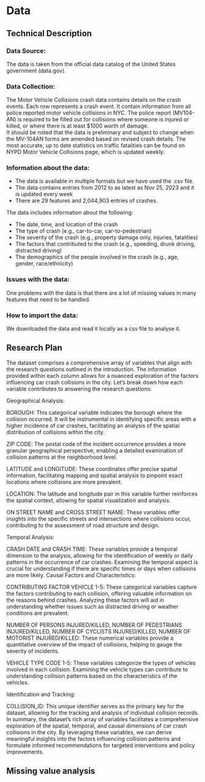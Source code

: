 # Data

## Technical Description

### Data Source:

The data is taken from the official data catalog of the United States government (data.gov).

### Data Collection: 
The Motor Vehicle Collisions crash data contains details on the crash events. Each row represents a crash event. It contain information from all police reported motor vehicle collisions in NYC. The police report (MV104-AN) is required to be filled out for collisions where someone is injured or killed, or where there is at least $1000 worth of damage.\
It should be noted that the data is preliminary and subject to change when the MV-104AN forms are amended based on revised crash details. The most accurate, up to date statistics on traffic fatalities can be found on NYPD Motor Vehicle Collisions page, which is updated weekly.

### Information about the data: 
* The data is available in multiple formats but we have used the .csv file. 
* The data contains entries from 2012 to as latest as Nov 25, 2023 and it is updated every week 
* There are 29 features and 2,044,903 entries of crashes.
\

The data includes information about the following:\

* The date, time, and location of the crash
* The type of crash (e.g., car-to-car, car-to-pedestrian)
* The severity of the crash (e.g., property damage only, injuries, fatalities)
* The factors that contributed to the crash (e.g., speeding, drunk driving, distracted driving)
* The demographics of the people involved in the crash (e.g., age, gender, race/ethnicity)

### Issues with the data: 
One problems with the data is that there are a lot of missing values in many features that need to be handled.

### How to import the data:
We downloaded the data and read it locally as a csv file to analyse it.

## Research Plan

The dataset comprises a comprehensive array of variables that align with the research questions outlined in the introduction. The information provided within each column allows for a nuanced exploration of the factors influencing car crash collisions in the city. Let's break down how each variable contributes to answering the research questions:

Geographical Analysis:

BOROUGH: This categorical variable indicates the borough where the collision occurred. It will be instrumental in identifying specific areas with a higher incidence of car crashes, facilitating an analysis of the spatial distribution of collisions within the city.

ZIP CODE: The postal code of the incident occurrence provides a more granular geographical perspective, enabling a detailed examination of collision patterns at the neighborhood level.

LATITUDE and LONGITUDE: These coordinates offer precise spatial information, facilitating mapping and spatial analysis to pinpoint exact locations where collisions are more prevalent.

LOCATION: The latitude and longitude pair in this variable further reinforces the spatial context, allowing for spatial visualization and analysis.

ON STREET NAME and CROSS STREET NAME: These variables offer insights into the specific streets and intersections where collisions occur, contributing to the assessment of road structure and design.

Temporal Analysis:

CRASH DATE and CRASH TIME: These variables provide a temporal dimension to the analysis, allowing for the identification of weekly or daily patterns in the occurrence of car crashes. Examining the temporal aspect is crucial for understanding if there are specific times or days when collisions are more likely.
Causal Factors and Characteristics:

CONTRIBUTING FACTOR VEHICLE 1-5: These categorical variables capture the factors contributing to each collision, offering valuable information on the reasons behind crashes. Analyzing these factors will aid in understanding whether issues such as distracted driving or weather conditions are prevalent.

NUMBER OF PERSONS INJURED/KILLED, NUMBER OF PEDESTRIANS INJURED/KILLED, NUMBER OF CYCLISTS INJURED/KILLED, NUMBER OF MOTORIST INJURED/KILLED: These numerical variables provide a quantitative overview of the impact of collisions, helping to gauge the severity of incidents.

VEHICLE TYPE CODE 1-5: These variables categorize the types of vehicles involved in each collision. Examining the vehicle types can contribute to understanding collision patterns based on the characteristics of the vehicles.

Identification and Tracking:

COLLISION_ID: This unique identifier serves as the primary key for the dataset, allowing for the tracking and analysis of individual collision records.
In summary, the dataset's rich array of variables facilitates a comprehensive exploration of the spatial, temporal, and causal dimensions of car crash collisions in the city. By leveraging these variables, we can derive meaningful insights into the factors influencing collision patterns and formulate informed recommendations for targeted interventions and policy improvements.


## Missing value analysis
